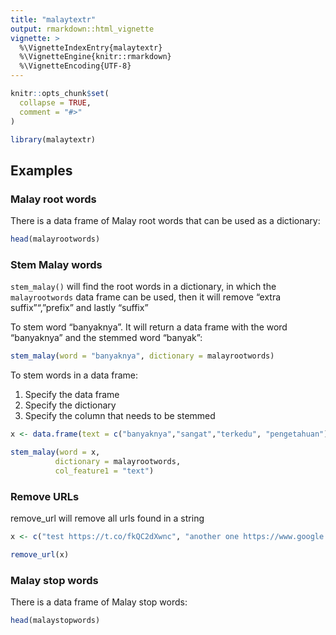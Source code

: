 ```yaml
---
title: "malaytextr"
output: rmarkdown::html_vignette
vignette: >
  %\VignetteIndexEntry{malaytextr}
  %\VignetteEngine{knitr::rmarkdown}
  %\VignetteEncoding{UTF-8}
---
```


```r
knitr::opts_chunk$set(
  collapse = TRUE,
  comment = "#>"
)
```

```r
library(malaytextr)
```

## Examples

### Malay root words

There is a data frame of Malay root words that can be used as a dictionary:

```r

head(malayrootwords)

```


### Stem Malay words

`stem_malay()` will find the root words in a dictionary, in which the `malayrootwords` data frame can be used, then it will remove "extra suffix"", "prefix" and lastly "suffix"

To stem word "banyaknya". It will return a data frame with the word "banyaknya" and the stemmed word "banyak":

```r

stem_malay(word = "banyaknya", dictionary = malayrootwords)

```

To stem words in a data frame:

1. Specify the data frame
2. Specify the dictionary
3. Specify the column that needs to be stemmed

```r

x <- data.frame(text = c("banyaknya","sangat","terkedu", "pengetahuan"))

stem_malay(word = x, 
          dictionary = malayrootwords, 
          col_feature1 = "text")


```

### Remove URLs

remove_url will remove all urls found in a string

```r

x <- c("test https://t.co/fkQC2dXwnc", "another one https://www.google.com/ to try")

remove_url(x)


```

### Malay stop words

There is a data frame of Malay stop words:

```r

head(malaystopwords)

```
